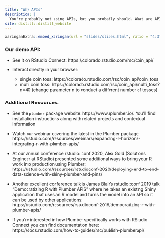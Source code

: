 ```yaml
---
title: "Why APIs"
description: |
  You're probably not using APIs, but you probably should. What are APIs? How do you use them? And how do you get started?
site: distill::distill_website
---
```


```r
xaringanExtra::embed_xaringan(url = "slides/slides.html", ratio = "4:3")
```
  
### Our demo API:

* See it on RStudio Connect: https://colorado.rstudio.com/rsc/coin_api/

* Interact directly in your browser: 
  * single coin toss: https://colorado.rstudio.com/rsc/coin_api/coin_toss
  * multi coin toss: https://colorado.rstudio.com/rsc/coin_api/multi_toss?n=40 (change parameter n to conduct a different number of tosses)


### Additional Resources:

* See the `plumber` package website: https://www.rplumber.io/. You’ll find installation instructions along with related projects and contextual information

* Watch our webinar covering the latest in the Plumber package: https://rstudio.com/resources/webinars/expanding-r-horizons-integrating-r-with-plumber-apis/

* At our annual conference rstudio::conf 2020, Alex Gold (Solutions Engineer at RStudio) presented some additional ways to bring your R work into production using Plumber: https://rstudio.com/resources/rstudioconf-2020/deploying-end-to-end-data-science-with-shiny-plumber-and-pins/

* Another excellent conference talk is James Blair's rstudio::conf 2019 talk "Democratizing R with Plumber APIS" where he takes an existing Shiny application that uses an R model and turns the model into an API so it can be used by other applications: https://rstudio.com/resources/rstudioconf-2019/democratizing-r-with-plumber-apis/  

* If you’re interested in how Plumber specifically works with RStudio Connect you can find documentation here: https://docs.rstudio.com/how-to-guides/rsc/publish-plumberapi/